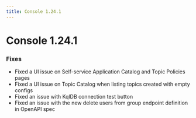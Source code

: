 ```yaml
---
title: Console 1.24.1
---
```


# Console 1.24.1

### Fixes
- Fixed a UI issue on Self-service Application Catalog and Topic Policies pages
- Fixed a UI issue on Topic Catalog when listing topics created with empty configs
- Fixed an issue with KqlDB connection test button
- Fixed an issue with the new delete users from group endpoint definition in OpenAPI spec
